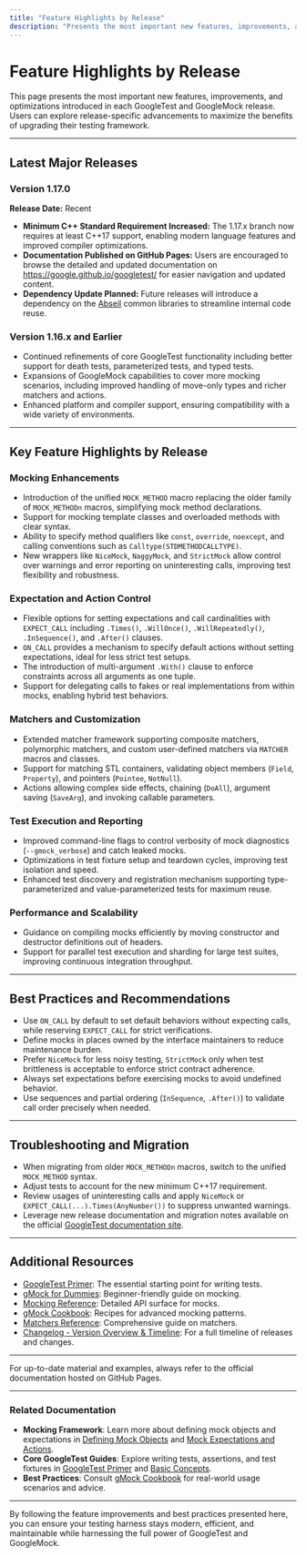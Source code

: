 ```yaml
---
title: "Feature Highlights by Release"
description: "Presents the most important new features, improvements, and optimizations introduced in each version. Users can explore release-specific advancements, maximizing the benefits of upgrading."
---
```


# Feature Highlights by Release

This page presents the most important new features, improvements, and optimizations introduced in each GoogleTest and GoogleMock release. Users can explore release-specific advancements to maximize the benefits of upgrading their testing framework.

---

## Latest Major Releases

### Version 1.17.0
**Release Date:** Recent

- **Minimum C++ Standard Requirement Increased:** The 1.17.x branch now requires at least C++17 support, enabling modern language features and improved compiler optimizations.
- **Documentation Published on GitHub Pages:** Users are encouraged to browse the detailed and updated documentation on https://google.github.io/googletest/ for easier navigation and updated content.
- **Dependency Update Planned:** Future releases will introduce a dependency on the [Abseil](https://github.com/abseil/abseil-cpp) common libraries to streamline internal code reuse.

### Version 1.16.x and Earlier
- Continued refinements of core GoogleTest functionality including better support for death tests, parameterized tests, and typed tests.
- Expansions of GoogleMock capabilities to cover more mocking scenarios, including improved handling of move-only types and richer matchers and actions.
- Enhanced platform and compiler support, ensuring compatibility with a wide variety of environments.

---

## Key Feature Highlights by Release

### Mocking Enhancements

- Introduction of the unified `MOCK_METHOD` macro replacing the older family of `MOCK_METHODn` macros, simplifying mock method declarations.
- Support for mocking template classes and overloaded methods with clear syntax.
- Ability to specify method qualifiers like `const`, `override`, `noexcept`, and calling conventions such as `Calltype(STDMETHODCALLTYPE)`.
- New wrappers like `NiceMock`, `NaggyMock`, and `StrictMock` allow control over warnings and error reporting on uninteresting calls, improving test flexibility and robustness.

### Expectation and Action Control

- Flexible options for setting expectations and call cardinalities with `EXPECT_CALL` including `.Times()`, `.WillOnce()`, `.WillRepeatedly()`, `.InSequence()`, and `.After()` clauses.
- `ON_CALL` provides a mechanism to specify default actions without setting expectations, ideal for less strict test setups.
- The introduction of multi-argument `.With()` clause to enforce constraints across all arguments as one tuple.
- Support for delegating calls to fakes or real implementations from within mocks, enabling hybrid test behaviors.

### Matchers and Customization

- Extended matcher framework supporting composite matchers, polymorphic matchers, and custom user-defined matchers via `MATCHER` macros and classes.
- Support for matching STL containers, validating object members (`Field`, `Property`), and pointers (`Pointee`, `NotNull`).
- Actions allowing complex side effects, chaining (`DoAll`), argument saving (`SaveArg`), and invoking callable parameters.

### Test Execution and Reporting

- Improved command-line flags to control verbosity of mock diagnostics (`--gmock_verbose`) and catch leaked mocks.
- Optimizations in test fixture setup and teardown cycles, improving test isolation and speed.
- Enhanced test discovery and registration mechanism supporting type-parameterized and value-parameterized tests for maximum reuse.

### Performance and Scalability

- Guidance on compiling mocks efficiently by moving constructor and destructor definitions out of headers.
- Support for parallel test execution and sharding for large test suites, improving continuous integration throughput.

---

## Best Practices and Recommendations

- Use `ON_CALL` by default to set default behaviors without expecting calls, while reserving `EXPECT_CALL` for strict verifications.
- Define mocks in places owned by the interface maintainers to reduce maintenance burden.
- Prefer `NiceMock` for less noisy testing, `StrictMock` only when test brittleness is acceptable to enforce strict contract adherence.
- Always set expectations before exercising mocks to avoid undefined behavior.
- Use sequences and partial ordering (`InSequence`, `.After()`) to validate call order precisely when needed.

---

## Troubleshooting and Migration

- When migrating from older `MOCK_METHODn` macros, switch to the unified `MOCK_METHOD` syntax.
- Adjust tests to account for the new minimum C++17 requirement.
- Review usages of uninteresting calls and apply `NiceMock` or `EXPECT_CALL(...).Times(AnyNumber())` to suppress unwanted warnings.
- Leverage new release documentation and migration notes available on the official [GoogleTest documentation site](https://google.github.io/googletest/).

---

## Additional Resources

- [GoogleTest Primer](https://google.github.io/googletest/primer.html): The essential starting point for writing tests.
- [gMock for Dummies](https://google.github.io/googletest/gmock_for_dummies.html): Beginner-friendly guide on mocking.
- [Mocking Reference](https://google.github.io/googletest/reference/mocking.html): Detailed API surface for mocks.
- [gMock Cookbook](https://google.github.io/googletest/gmock_cook_book.html): Recipes for advanced mocking patterns.
- [Matchers Reference](https://google.github.io/googletest/reference/matchers.html): Comprehensive guide on matchers.
- [Changelog - Version Overview & Timeline](version-overview.md): For a full timeline of releases and changes.

---

For up-to-date material and examples, always refer to the official documentation hosted on GitHub Pages.

---

### Related Documentation

- **Mocking Framework**: Learn more about defining mock objects and expectations in [Defining Mock Objects](../api-reference/mocking/mock-objects.md) and [Mock Expectations and Actions](../api-reference/mocking/mock-expectations-actions.md).
- **Core GoogleTest Guides**: Explore writing tests, assertions, and test fixtures in [GoogleTest Primer](../primer.md) and [Basic Concepts](../overview/foundations-and-architecture/core-concepts-and-terminology.md).
- **Best Practices**: Consult [gMock Cookbook](../guides/core-scenarios/working-with-mocks.md) for real-world usage scenarios and advice.

---

By following the feature improvements and best practices presented here, you can ensure your testing harness stays modern, efficient, and maintainable while harnessing the full power of GoogleTest and GoogleMock.